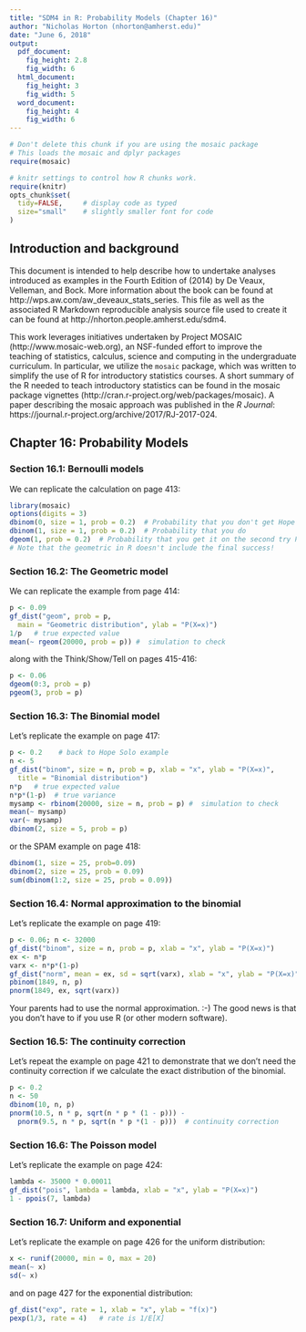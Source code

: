 ```yaml
---
title: "SDM4 in R: Probability Models (Chapter 16)"
author: "Nicholas Horton (nhorton@amherst.edu)"
date: "June 6, 2018"
output: 
  pdf_document:
    fig_height: 2.8
    fig_width: 6
  html_document:
    fig_height: 3
    fig_width: 5
  word_document:
    fig_height: 4
    fig_width: 6
---
```



```r
# Don't delete this chunk if you are using the mosaic package
# This loads the mosaic and dplyr packages
require(mosaic)
```

```r
# knitr settings to control how R chunks work.
require(knitr)
opts_chunk$set(
  tidy=FALSE,     # display code as typed
  size="small"    # slightly smaller font for code
)
```

## Introduction and background 

This document is intended to help describe how to undertake analyses introduced 
as examples in the Fourth Edition of \emph{Stats: Data and Models} (2014) by De Veaux, Velleman, and Bock.
More information about the book can be found at http://wps.aw.com/aw_deveaux_stats_series.  This
file as well as the associated R Markdown reproducible analysis source file used to create it can be found at http://nhorton.people.amherst.edu/sdm4.

This work leverages initiatives undertaken by Project MOSAIC (http://www.mosaic-web.org), an NSF-funded effort to improve the teaching of statistics, calculus, science and computing in the undergraduate curriculum. In particular, we utilize the `mosaic` package, which was written to simplify the use of R for introductory statistics courses. A short summary of the R needed to teach introductory statistics can be found in the mosaic package vignettes (http://cran.r-project.org/web/packages/mosaic).
A paper describing the mosaic approach was published in the *R Journal*: https://journal.r-project.org/archive/2017/RJ-2017-024.

## Chapter 16: Probability Models

### Section 16.1: Bernoulli models

We can replicate the calculation on page 413:

```r
library(mosaic)
options(digits = 3)
dbinom(0, size = 1, prob = 0.2)  # Probability that you don't get Hope's picture
dbinom(1, size = 1, prob = 0.2)  # Probability that you do
dgeom(1, prob = 0.2)  # Probability that you get it on the second try P(X=1)
# Note that the geometric in R doesn't include the final success!
```

### Section 16.2: The Geometric model

We can replicate the example from page 414:

```r
p <- 0.09
gf_dist("geom", prob = p, 
  main = "Geometric distribution", ylab = "P(X=x)")
1/p   # true expected value
mean(~ rgeom(20000, prob = p)) #  simulation to check
```

along with the Think/Show/Tell on pages 415-416:

```r
p <- 0.06
dgeom(0:3, prob = p)
pgeom(3, prob = p)
```

### Section 16.3: The Binomial model

Let's replicate the example on page 417:

```r
p <- 0.2    # back to Hope Solo example
n <- 5
gf_dist("binom", size = n, prob = p, xlab = "x", ylab = "P(X=x)", 
  title = "Binomial distribution")
n*p   # true expected value
n*p*(1-p)  # true variance
mysamp <- rbinom(20000, size = n, prob = p) #  simulation to check
mean(~ mysamp)
var(~ mysamp)
dbinom(2, size = 5, prob = p)
```

or the SPAM example on page 418:
```r
dbinom(1, size = 25, prob=0.09)
dbinom(2, size = 25, prob = 0.09)
sum(dbinom(1:2, size = 25, prob = 0.09))
```

### Section 16.4: Normal approximation to the binomial

Let's replicate the example on page 419:

```r
p <- 0.06; n <- 32000
gf_dist("binom", size = n, prob = p, xlab = "x", ylab = "P(X=x)")
ex <- n*p
varx <- n*p*(1-p)
gf_dist("norm", mean = ex, sd = sqrt(varx), xlab = "x", ylab = "P(X=x)")
pbinom(1849, n, p)
pnorm(1849, ex, sqrt(varx))
```

Your parents had to use the normal approximation. :-) The good news is that you don't have to if you use R (or other modern software).

### Section 16.5: The continuity correction

Let's repeat the example on page 421 to demonstrate that we don't need the continuity correction if we calculate the exact distribution of the binomial.

```r
p <- 0.2
n <- 50
dbinom(10, n, p)
pnorm(10.5, n * p, sqrt(n * p * (1 - p))) - 
  pnorm(9.5, n * p, sqrt(n * p *(1 - p)))  # continuity correction
```

### Section 16.6: The Poisson model

Let's replicate the example on page 424:

```r
lambda <- 35000 * 0.00011
gf_dist("pois", lambda = lambda, xlab = "x", ylab = "P(X=x)")
1 - ppois(7, lambda)
```

### Section 16.7: Uniform and exponential

Let's replicate the example on page 426 for the uniform distribution:

```r
x <- runif(20000, min = 0, max = 20)
mean(~ x)
sd(~ x)
```

and on page 427 for the exponential distribution:
```r
gf_dist("exp", rate = 1, xlab = "x", ylab = "f(x)")
pexp(1/3, rate = 4)   # rate is 1/E[X]
```
